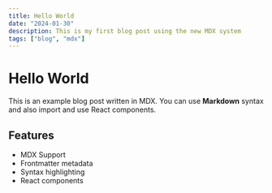 ```yaml
---
title: Hello World
date: "2024-01-30"
description: This is my first blog post using the new MDX system
tags: ["blog", "mdx"]
---
```


# Hello World

This is an example blog post written in MDX. You can use **Markdown** syntax and also import and use React components.

## Features

- MDX Support
- Frontmatter metadata
- Syntax highlighting
- React components
